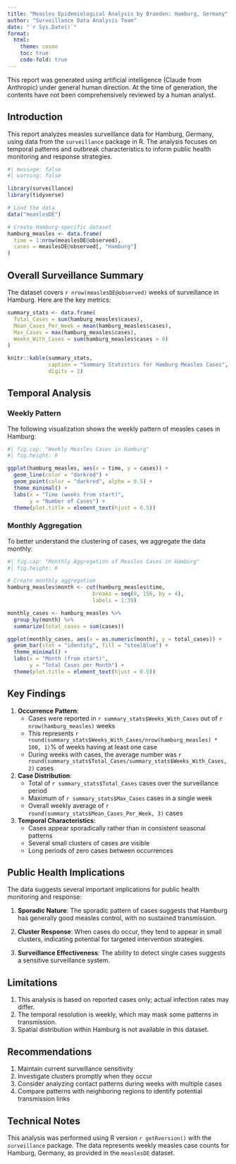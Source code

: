 ```yaml
---
title: "Measles Epidemiological Analysis by Braeden: Hamburg, Germany"
author: "Surveillance Data Analysis Team"
date: "`r Sys.Date()`"
format:
  html:
    theme: cosmo
    toc: true
    code-fold: true
---
```


::: {.callout-note}
This report was generated using artificial intelligence (Claude from Anthropic) under general human direction. At the time of generation, the contents have not been comprehensively reviewed by a human analyst.

<!--
To indicate human review: Delete the line above about contents not being reviewed, and replace this comment with:
The contents have been reviewed and validated by [Your Name], [Your Role] on [Date].
-->
:::

## Introduction

This report analyzes measles surveillance data for Hamburg, Germany, using data from the `surveillance` package in R. The analysis focuses on temporal patterns and outbreak characteristics to inform public health monitoring and response strategies.

```r
#| message: false
#| warning: false

library(surveillance)
library(tidyverse)

# Load the data
data("measlesDE")

# Create Hamburg-specific dataset
hamburg_measles <- data.frame(
  time = 1:nrow(measlesDE@observed),
  cases = measlesDE@observed[, "Hamburg"]
)
```

## Overall Surveillance Summary

The dataset covers `r nrow(measlesDE@observed)` weeks of surveillance in Hamburg. Here are the key metrics:

```r
summary_stats <- data.frame(
  Total_Cases = sum(hamburg_measles$cases),
  Mean_Cases_Per_Week = mean(hamburg_measles$cases),
  Max_Cases = max(hamburg_measles$cases),
  Weeks_With_Cases = sum(hamburg_measles$cases > 0)
)

knitr::kable(summary_stats, 
             caption = "Summary Statistics for Hamburg Measles Cases",
             digits = 2)
```

## Temporal Analysis

### Weekly Pattern
The following visualization shows the weekly pattern of measles cases in Hamburg:

```r
#| fig.cap: "Weekly Measles Cases in Hamburg"
#| fig.height: 6

ggplot(hamburg_measles, aes(x = time, y = cases)) +
  geom_line(color = "darkred") +
  geom_point(color = "darkred", alpha = 0.5) +
  theme_minimal() +
  labs(x = "Time (weeks from start)",
       y = "Number of Cases") +
  theme(plot.title = element_text(hjust = 0.5))
```

### Monthly Aggregation
To better understand the clustering of cases, we aggregate the data monthly:

```r
#| fig.cap: "Monthly Aggregation of Measles Cases in Hamburg"
#| fig.height: 6

# Create monthly aggregation
hamburg_measles$month <- cut(hamburg_measles$time, 
                           breaks = seq(0, 156, by = 4), 
                           labels = 1:39)

monthly_cases <- hamburg_measles %>%
  group_by(month) %>%
  summarize(total_cases = sum(cases))

ggplot(monthly_cases, aes(x = as.numeric(month), y = total_cases)) +
  geom_bar(stat = "identity", fill = "steelblue") +
  theme_minimal() +
  labs(x = "Month (from start)",
       y = "Total Cases per Month") +
  theme(plot.title = element_text(hjust = 0.5))
```

## Key Findings

1. **Occurrence Pattern**:
   - Cases were reported in `r summary_stats$Weeks_With_Cases` out of `r nrow(hamburg_measles)` weeks
   - This represents `r round(summary_stats$Weeks_With_Cases/nrow(hamburg_measles) * 100, 1)`% of weeks having at least one case
   - During weeks with cases, the average number was `r round(summary_stats$Total_Cases/summary_stats$Weeks_With_Cases, 2)` cases

2. **Case Distribution**:
   - Total of `r summary_stats$Total_Cases` cases over the surveillance period
   - Maximum of `r summary_stats$Max_Cases` cases in a single week
   - Overall weekly average of `r round(summary_stats$Mean_Cases_Per_Week, 3)` cases

3. **Temporal Characteristics**:
   - Cases appear sporadically rather than in consistent seasonal patterns
   - Several small clusters of cases are visible
   - Long periods of zero cases between occurrences

## Public Health Implications

The data suggests several important implications for public health monitoring and response:

1. **Sporadic Nature**: The sporadic pattern of cases suggests that Hamburg has generally good measles control, with no sustained transmission.

2. **Cluster Response**: When cases do occur, they tend to appear in small clusters, indicating potential for targeted intervention strategies.

3. **Surveillance Effectiveness**: The ability to detect single cases suggests a sensitive surveillance system.

## Limitations

1. This analysis is based on reported cases only; actual infection rates may differ.
2. The temporal resolution is weekly, which may mask some patterns in transmission.
3. Spatial distribution within Hamburg is not available in this dataset.

## Recommendations

1. Maintain current surveillance sensitivity
2. Investigate clusters promptly when they occur
3. Consider analyzing contact patterns during weeks with multiple cases
4. Compare patterns with neighboring regions to identify potential transmission links

## Technical Notes

This analysis was performed using R version `r getRversion()` with the `surveillance` package. The data represents weekly measles case counts for Hamburg, Germany, as provided in the `measlesDE` dataset.
